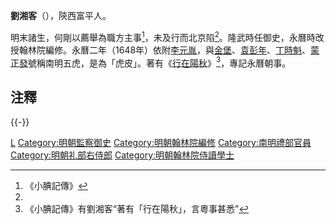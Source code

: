 '''劉湘客'''（{{bd|?||?||}}），陝西富平人。

明末諸生，何剛以薦舉為職方主事<ref name="#1">《小腆記傳》</ref>，未及行而北京陷<ref name="#1"/>。隆武時任御史，永曆時改授翰林院編修。永曆二年（1648年）依附[[李元胤|李元胤]]，與[[金堡|金堡]]、[[袁彭年|袁彭年]]、[[丁時魁|丁時魁]]、[[蒙正發|蒙正發]]號稱南明五虎，是為「虎皮」。著有《[[行在陽秋|行在陽秋]]》<ref>《小腆記傳》有劉湘客“著有「行在陽秋」，言粵事甚悉”</ref>，專記永曆朝事。
==注釋==
<div class="references-small">
<references />
</div>

{{-}}
{{並稱|[[永曆|永曆]]朝“五虎”|<small>虎頭</small> [[袁彭年|袁彭年]] - <small>虎皮</small> [[劉湘客|劉湘客]] - <small>虎牙</small> [[金堡_(崇禎進士)|金堡]] - <small>虎尾</small> [[丁時魁|丁時魁]] - <small>虎爪</small> [[蒙正發|蒙正發]]}}

[[Category:明朝兵部主事|L]]
[[Category:明朝監察御史|Category:明朝監察御史]]
[[Category:明朝翰林院編修|Category:明朝翰林院編修]]
[[Category:南明禮部官員|Category:南明禮部官員]]
[[Category:明朝礼部右侍郎|Category:明朝礼部右侍郎]]
[[Category:明朝翰林院侍讀學士|Category:明朝翰林院侍讀學士]]
